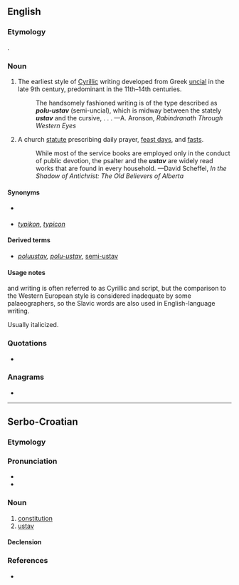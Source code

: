 {{also|ústav}}
==English==
{{wikipedia|Uncial script|mul=Typikon}}

===Etymology===
{{bor|en|cu|оуставъ||tr=ustavŭ}}.

===Noun===
{{en-noun}}

# {{lb|en|palaeography}} The earliest style of [[Cyrillic]] writing developed from Greek [[uncial]] in the late 9th century, predominant in the 11th–14th centuries.
#: The handsomely fashioned writing is of the type described as '''''polu-ustav''''' (semi-uncial), which is midway between the stately '''''ustav''''' and the cursive, . . . —A. Aronson, ''Rabindranath Through Western Eyes''
# {{lb|en|Eastern Orthodoxy}} A church [[statute]] prescribing daily prayer, [[feast day]]s, and [[fast]]s.
#: While most of the service books are employed only in the conduct of public devotion, the psalter and the '''''ustav''''' are widely read works that are found in every household. —David Scheffel, ''In the Shadow of Antichrist: The Old Believers of Alberta''

====Synonyms====
* {{sense|palaeography}} {{l|en|uncial}}
* {{sense|Eastern Orthodoxy}} ''[[typikon]]'', ''[[typicon]]''

====Derived terms====
* {{sense|palaeography}} ''[[poluustav]], [[polu-ustav]]'', [[semi-ustav]]

====Usage notes====
{{m|en||Ustav}} and {{m|en|poluustav}} writing is often referred to as Cyrillic {{m|en|uncial}} and {{m|en|semi-uncial}} script, but the comparison to the Western European style is considered inadequate by some palaeographers, so the Slavic words are also used in English-language writing.

Usually italicized.

===Quotations===
* {{seeCites}}

===Anagrams===
* {{anagrams|en|vastu|vatus|vauts}}

----

==Serbo-Croatian==

===Etymology===
{{prefix|u|stav|lang=sh}}

===Pronunciation===
* {{IPA|/ûstaːʋ/|lang=sh}}
* {{hyphenation|u|stav|lang=sh}}

===Noun===
{{sh-noun|g=m|head=ȕstāv}}

# [[constitution]]
# [[#English|ustav]]

====Declension====
{{sh-decl-noun
|ustav|ustavi
|ustava|ustava
|ustavu|ustavima
|ustav|ustave
|ustave|ustavi
|ustavu|ustavima
|ustavom|ustavima
}}

===References===
* {{R:sh:HJP|f19gXRh%2B}}